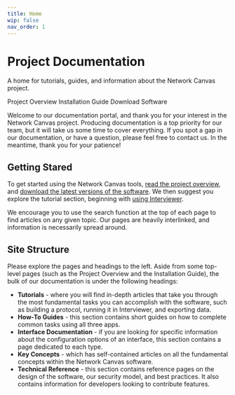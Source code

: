 ```yaml
---
title: Home
wip: false
nav_order: 1
---
```


<h1 className="mainHeading">Project Documentation</h1>

A home for tutorials, guides, and information about the Network Canvas project.

<ButtonPrimary href="./project-overview.md">Project Overview</ButtonPrimary>
<ButtonSecondary href="./installation-guide.md">Installation Guide</ButtonSecondary>
<ButtonSecondary href="https://networkcanvas.com/download">Download Software</ButtonSecondary>

Welcome to our documentation portal, and thank you for your interest in the Network Canvas project. Producing documentation is a top priority for our team, but it will take us some time to cover everything. If you spot a gap in our documentation, or have a question, please feel free to contact us. In the meantime, thank you for your patience!

## Getting Stared

To get started using the Network Canvas tools, [read the project overview](./project-overview.md), and [download the latest versions of the software](https://networkcanvas.com/download.html). We then suggest you explore the tutorial section, beginning with [using Interviewer](_tutorials/using-interviewer.md).

We encourage you to use the search function at the top of each page to find articles on any given topic. Our pages are heavily interlinked, and information is necessarily spread around.

## Site Structure

Please explore the pages and headings to the left. Aside from some top-level pages (such as the Project Overview and the Installation Guide), the bulk of our documentation is under the following headings:

- **Tutorials** - where you will find in-depth articles that take you through the most fundamental tasks you can accomplish with the software, such as building a protocol, running it in Interviewer, and exporting data.
- **How-To Guides** - this section contains short guides on how to complete common tasks using all three apps.
- **Interface Documentation** - if you are looking for specific information about the configuration options of an interface, this section contains a page dedicated to each type.
- **Key Concepts** - which has self-contained articles on all the fundamental concepts within the Network Canvas software.
- **Technical Reference** - this section contains reference pages on the design of the software, our security model, and best practices. It also contains information for developers looking to contribute features.

